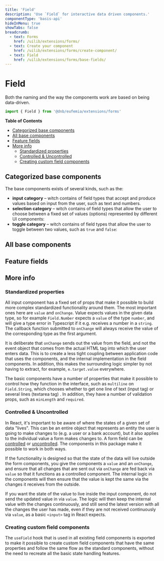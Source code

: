 ```yaml
---
title: 'Field'
description: 'Use `Field` for interactive data driven components.'
componentType: 'basis-api'
hideInMenu: true
showTabs: false
breadcrumb:
  - text: Forms
    href: /uilib/extensions/forms/
  - text: Create your component
    href: /uilib/extensions/forms/create-component/
  - text: Field
    href: /uilib/extensions/forms/base-fields/
---
```




# Field

Both the naming and the way the components work are based on being data-driven.

```jsx
import { Field } from '@dnb/eufemia/extensions/forms'
```

**Table of Contents**

- [Categorized base components](#categorized-base-components)
- [All base components](#all-base-components)
- [Feature fields](#feature-fields)
- [More info](#more-info)
  - [Standardized properties](#standardized-properties)
  - [Controlled \& Uncontrolled](#controlled--uncontrolled)
  - [Creating custom field components](#creating-custom-field-components)

## Categorized base components

The base components exists of several kinds, such as the:

- **input category** – witch contains of field types that accept and produce values based on input from the user, such as text and numbers.
  <ListBaseInputComponents />
- **selection category** – witch contains of field types that allow the user to choose between a fixed set of values (options) represented by different UI components:
  <ListBaseSelectionComponents />
- **toggle category** – witch contains of field types that allow the user to toggle between two values, such as `true` and `false`:
  <ListBaseToggleComponents />

## All base components

<ListBaseFieldComponents />

## Feature fields

<ListFeatureFieldComponents />

## More info

### Standardized properties

All input component has a fixed set of props that make it possible to build more complex standardized functionality around them. The most important ones here are `value` and `onChange`. Value expects values in the given data type, so for example `Field.Number` expects a `value` of the type `number`, and will give a type error in Typescript if it e.g. receives a number in a `string`. The callback function submitted to `onChange` will always receive the value of the corresponding type as the first argument.

It is deliberate that `onChange` sends out the value from the field, and not the event object that comes from the actual HTML tag into which the user enters data. This is to create a less tight coupling between application code that uses the components, and the internal implementation in the field components. In addition, this makes the surrounding logic simpler by not having to extract, for example, `e.target.value` everywhere.

The basic components have a number of properties that make it possible to control how they function in the interface, such as `multiline` on `Field.String`, which chooses whether to get one line of text (input tag) or several lines (textarea tag) . In addition, they have a number of validation props, such as `minLength` and `required`.

### Controlled & Uncontrolled

In React, it's important to be aware of where the states of a given set of data "lives". This can be an entire object that represents an entity the user is going to make changes to (e.g. a user or a bank account), but it also applies to the individual value a form makes changes to. A form field can be [controlled](https://reactjs.org/docs/forms.html#controlled-components) or [uncontrolled](https://reactjs.org/docs/uncontrolled-components.html). The components in this package make it possible to work in both ways.

If the functionality is designed so that the state of the data will live outside the form components, you give the components a `value` and an `onChange`, and ensure that all changes that are sent out via `onChange` are fed back via `value` so that it functions as a controlled component. The internal logic in the components will then ensure that the value is kept the same via the changes it receives from the outside.

If you want the state of the value to live inside the input component, do not send the updated value in via `value`. The logic will then keep the internal value with the changes continuously, and still send the latest version with all the changes the user has made, even if they are not received continuously via `value`, as a basic `<input>` tag in React expects.

### Creating custom field components

The `useField` hook that is used in all existing field components is exported to make it possible to create custom field components that have the same properties and follow the same flow as the standard components, without the need to recreate all the basic state handling features.
